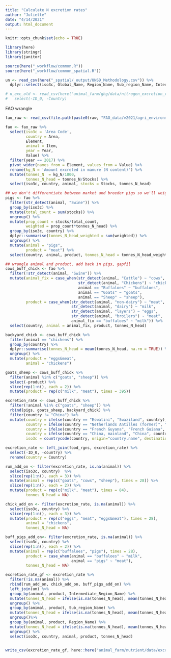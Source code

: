 ```yaml
---
title: "Calculate N excretion rates"
author: "Juliette"
date: "4/14/2021"
output: html_document
---
```


```r
knitr::opts_chunk$set(echo = TRUE)

library(here)
library(stringr)
library(janitor)

source(here("_workflow/common.R"))
source(here("_workflow/common_spatial.R"))

un <- read_csv(here("_spatial/_output/UNSD_Methodology.csv")) %>% 
  dplyr::select(iso3c, Global_Name, Region_Name, Sub_region_Name, Intermediate_Region_Name)

# n_exc_old <- read_csv(here("animal_farm/ghg/data/nitrogen_excretion_rates.csv")) %>% 
#   select(-ID_0, -Country)
```

FAO wrangle
```r

fao_raw <- read_csv(file.path(paste0(raw, "FAO_data/v2021/agri_environmental_indictors/FAOSTAT_data_4-14-2021.csv", sep = "")))

fao <- fao_raw %>% 
  select(iso3c = 'Area Code',
         country = Area,
         Element,
         animal = Item, 
         year = Year,
         Value) %>% 
  filter(year == 2017) %>% 
  pivot_wider(names_from = Element, values_from = Value) %>% 
  rename(kg_N = 'Amount excreted in manure (N content)') %>% 
  mutate(tonnes_N  = kg_N/1000,
         tonnes_N_head = tonnes_N/Stocks) %>% 
  select(iso3c, country, animal, stocks = Stocks, tonnes_N_head)

## we don't differentiate between market and breeder pigs so we'll weigh the excretion rates in each country by proportion of each
pigs <- fao %>% 
  filter(str_detect(animal, "Swine")) %>% 
  group_by(iso3c) %>% 
  mutate(total_count = sum(stocks)) %>% 
  ungroup() %>% 
  mutate(prop_count = stocks/total_count,
         weighted = prop_count*tonnes_N_head) %>% 
  group_by(iso3c, country) %>% 
  dplyr::summarise(tonnes_N_head_weighted = sum(weighted)) %>% 
  ungroup() %>% 
  mutate(animal = "pigs", 
         product = "meat") %>% 
  select(country, animal, product, tonnes_N_head = tonnes_N_head_weighted)

## wrangle animal and product, add back in pigs, gapfil
cows_buff_chick <- fao %>% 
  filter(!str_detect(animal, "Swine")) %>% 
  mutate(animal_fix = case_when(str_detect(animal, "Cattle") ~ "cows",
                                str_detect(animal, "Chickens") ~ "chickens",
                                animal == "Buffaloes" ~ "buffaloes",
                                animal == "Goats" ~ "goats",
                                animal == "Sheep" ~ "sheep"),
         product = case_when(str_detect(animal, "non-dairy") ~ "meat",
                             str_detect(animal, "dairy") ~ "milk",
                             str_detect(animal, "layers") ~ "eggs",
                             str_detect(animal, "broilers") ~ "meat",
                             animal_fix == "buffaloes" ~ "milk")) %>% 
  select(country, animal = animal_fix, product, tonnes_N_head)

backyard_chick <- cows_buff_chick %>% 
  filter(animal == "chickens") %>% 
  group_by(country) %>% 
  dplyr::summarise(tonnes_N_head = mean(tonnes_N_head, na.rm = TRUE)) %>% 
  ungroup() %>% 
  mutate(product = "eggs&meat",
         animal = "chickens")

goats_sheep <- cows_buff_chick %>% 
  filter(animal %in% c("goats", "sheep")) %>% 
  select(-product) %>% 
  slice(rep(1:n(), each = 2)) %>% 
  mutate(product = rep(c("milk", "meat"), times = 395))

excretion_rate <- cows_buff_chick %>% 
  filter(!animal %in% c("goats", "sheep")) %>% 
  rbind(pigs, goats_sheep, backyard_chick) %>% 
  filter(country != "China") %>% 
  mutate(country = ifelse(country == "Eswatini", "Swaziland", country),
         country = ifelse(country == "Netherlands Antilles (former)", "Bonaire, Sint Eustatius and Saba", country),
         country = ifelse(country == "French Guyana", "French Guiana", country),
         country = ifelse(country == "China, mainland", "China", country),
         iso3c = countrycode(country, origin="country.name", destination = "iso3c"))

excretion_rate <- left_join(food_rgns, excretion_rate) %>% 
  select(-ID_0, -country) %>% 
  rename(country = Country)

rum_add_on <- filter(excretion_rate, is.na(animal)) %>% 
  select(iso3c, country)  %>% 
  slice(rep(1:n(), each = 3)) %>% 
  mutate(animal = rep(c("goats", "cows", "sheep"), times = 28)) %>% 
  slice(rep(1:n(), each = 2)) %>% 
  mutate(product = rep(c("milk", "meat"), times = 84),
         tonnes_N_head = NA)

chick_add_on <- filter(excretion_rate, is.na(animal)) %>% 
  select(iso3c, country) %>% 
  slice(rep(1:n(), each = 3)) %>% 
  mutate(product = rep(c("eggs", "meat", "eggs&meat"), times = 28),
         animal = "chickens",
         tonnes_N_head = NA)

buff_pigs_add_on<- filter(excretion_rate, is.na(animal)) %>% 
  select(iso3c, country) %>% 
  slice(rep(1:n(), each = 2)) %>% 
  mutate(animal = rep(c("buffaloes", "pigs"), times = 28),
         product = case_when(animal == "buffaloes" ~ "milk",
                             animal == "pigs" ~ "meat"),
         tonnes_N_head = NA)

excretion_rate_gf <- excretion_rate %>% 
  filter(!is.na(animal)) %>% 
  rbind(rum_add_on, chick_add_on, buff_pigs_add_on) %>% 
  left_join(un) %>%
  group_by(animal, product, Intermediate_Region_Name) %>% 
  mutate(tonnes_N_head = ifelse(is.na(tonnes_N_head), mean(tonnes_N_head, na.rm = TRUE), tonnes_N_head)) %>% 
  ungroup() %>%
  group_by(animal, product, Sub_region_Name) %>% 
  mutate(tonnes_N_head = ifelse(is.na(tonnes_N_head), mean(tonnes_N_head, na.rm = TRUE), tonnes_N_head)) %>% 
  ungroup()%>%
  group_by(animal, product, Region_Name) %>% 
  mutate(tonnes_N_head = ifelse(is.na(tonnes_N_head), mean(tonnes_N_head, na.rm = TRUE), tonnes_N_head)) %>% 
  ungroup() %>% 
  select(iso3c, country, animal, product, tonnes_N_head)
  

write_csv(excretion_rate_gf, here::here("animal_farm/nutrient/data/excretion_rate_gf.csv"))

```

